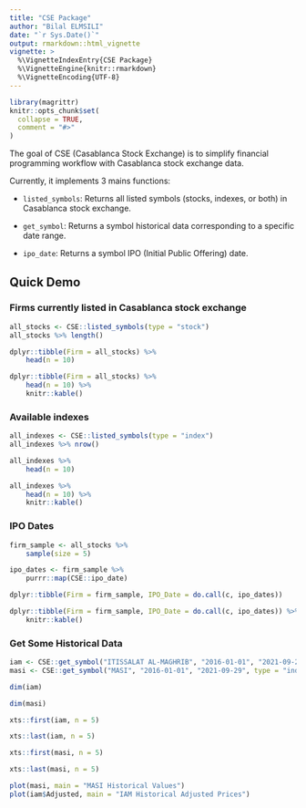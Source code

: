 ```yaml
---
title: "CSE Package"
author: "Bilal ELMSILI"
date: "`r Sys.Date()`"
output: rmarkdown::html_vignette
vignette: >
  %\VignetteIndexEntry{CSE Package}
  %\VignetteEngine{knitr::rmarkdown}
  %\VignetteEncoding{UTF-8}
---
```


```r
library(magrittr)
knitr::opts_chunk$set(
  collapse = TRUE,
  comment = "#>"
)
```

The goal of CSE (Casablanca Stock Exchange) is to simplify financial programming workflow with Casablanca stock exchange data.

Currently, it implements 3 mains functions:

- `listed_symbols`: Returns all listed symbols (stocks, indexes, or both) in Casablanca stock exchange.

- `get_symbol`: Returns a symbol historical data corresponding to a specific date range.

- `ipo_date`: Returns a symbol IPO (Initial Public Offering) date.

## Quick Demo

### Firms currently listed in Casablanca stock exchange

```r
all_stocks <- CSE::listed_symbols(type = "stock")
all_stocks %>% length()
```

```r
dplyr::tibble(Firm = all_stocks) %>%
    head(n = 10)
```

```r
dplyr::tibble(Firm = all_stocks) %>%
    head(n = 10) %>%
    knitr::kable()
```

### Available indexes

```r
all_indexes <- CSE::listed_symbols(type = "index")
all_indexes %>% nrow()
```

```r
all_indexes %>%
    head(n = 10)
```

```r
all_indexes %>%
    head(n = 10) %>%
    knitr::kable()
```

### IPO Dates

```r
firm_sample <- all_stocks %>% 
    sample(size = 5)

ipo_dates <- firm_sample %>%
    purrr::map(CSE::ipo_date)
```

```r
dplyr::tibble(Firm = firm_sample, IPO_Date = do.call(c, ipo_dates))
```

```r
dplyr::tibble(Firm = firm_sample, IPO_Date = do.call(c, ipo_dates)) %>%
    knitr::kable()
```

### Get Some Historical Data

```r
iam <- CSE::get_symbol("ITISSALAT AL-MAGHRIB", "2016-01-01", "2021-09-29", type = "stock")
masi <- CSE::get_symbol("MASI", "2016-01-01", "2021-09-29", type = "index")
```

```r
dim(iam)
```

```r
dim(masi)
```

```r
xts::first(iam, n = 5)
```

```r
xts::last(iam, n = 5)
```

```r
xts::first(masi, n = 5)
```

```r
xts::last(masi, n = 5)
```

```r
plot(masi, main = "MASI Historical Values")
plot(iam$Adjusted, main = "IAM Historical Adjusted Prices")
```
